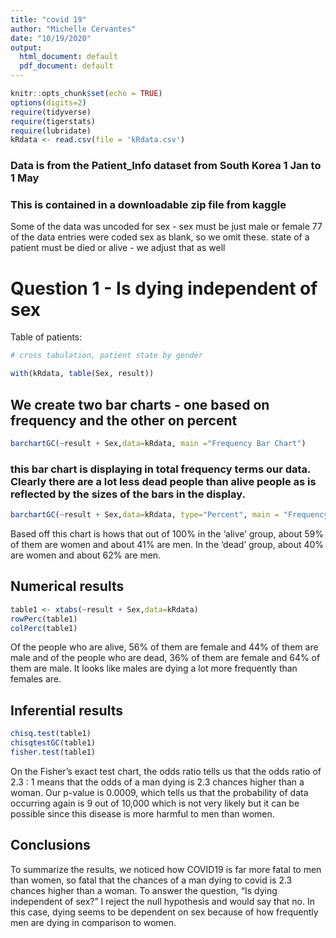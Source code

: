 ```yaml
---
title: "covid 19"
author: "Michelle Cervantes"
date: "10/19/2020"
output:
  html_document: default
  pdf_document: default
---
```


```r
knitr::opts_chunk$set(echo = TRUE)
options(digits=2)
require(tidyverse)
require(tigerstats)
require(lubridate)
kRdata <- read.csv(file = 'kRdata.csv')
```
### Data is from the Patient_Info dataset from South Korea 1 Jan to 1 May 
### This is contained in a downloadable zip file from kaggle

Some of the data was uncoded for sex - sex must be just male or female
77 of the data entries were coded sex  as blank, so we omit these.
state of a patient must be died or alive - we adjust that as well   
  
# Question 1 - Is dying independent of sex




Table of patients:
```r

# cross tabulation, patient state by gender

with(kRdata, table(Sex, result))

```

## We create two bar charts - one based on frequency and the other on percent

```r
barchartGC(~result + Sex,data=kRdata, main ="Frequency Bar Chart")
```

  
### this bar chart is displaying in total frequency terms our data.  Clearly there are a lot less dead people than alive people as is reflected by the sizes of the bars in the display.  

```r
barchartGC(~result + Sex,data=kRdata, type="Percent", main = "Frequency Bar Chart")
```

Based off this chart is hows that out of 100% in the 'alive' group, about 59% of them are women and about 41% are men. In the 'dead' group, about 40% are women and about 62% are men.  

## Numerical results

```r
table1 <- xtabs(~result + Sex,data=kRdata)
rowPerc(table1)
colPerc(table1)
```

Of the people who are alive, 56% of them are female and 44% of them are male and of the people who are dead, 36% of them are female and 64% of them are male. It looks like males are dying a lot more frequently than females are.


## Inferential results 

```r
chisq.test(table1)
chisqtestGC(table1)
fisher.test(table1)
```

On the Fisher's exact test chart, the odds ratio tells us that the odds ratio of 2.3 : 1 means that the odds of a man dying is 2.3 chances higher than a woman. Our p-value is 0.0009, which tells us that the probability of data occurring again is 9 out of 10,000 which is not very likely but it can be possible since this disease is more harmful to men than women. 

## Conclusions

To summarize the results, we noticed how COVID19 is far more fatal to men than women, so fatal that the chances of a man dying to covid is 2.3 chances higher than a woman. To answer the question, "Is dying independent of sex?" I reject the null hypothesis and would say that no. In this case, dying seems to be dependent on sex because of how frequently men are dying in comparison to women. 
